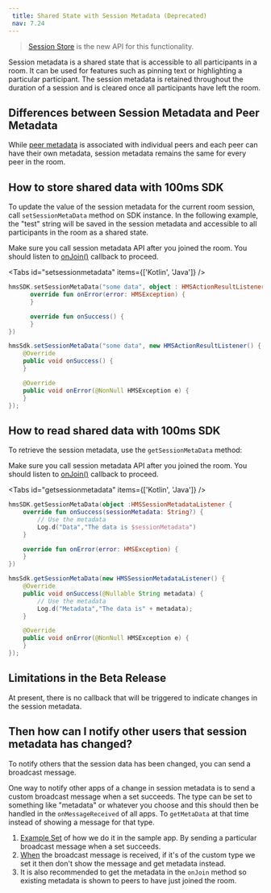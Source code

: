 ```yaml
---
 title: Shared State with Session Metadata (Deprecated)
 nav: 7.24
---
```


> [Session Store](session-store) is the new API for this functionality.

Session metadata is a shared state that is accessible to all participants in a room. It can be used for features such as pinning text or highlighting a particular participant. The session metadata is retained throughout the duration of a session and is cleared once all participants have left the room.

## Differences between Session Metadata and Peer Metadata

While [peer metadata](https://www.100ms.live/docs/android/v2/how--to-guides/interact-with-room/peer/peer-metadata-update) is associated with individual peers and each peer can have their own metadata, session metadata remains the same for every peer in the room.

## How to store shared data with 100ms SDK

To update the value of the session metadata for the current room session, call `setSessionMetaData` method on SDK instance. In the following example, the "test" string will be saved in the session metadata and accessible to all participants in the room as a shared state.

Make sure you call session metadata API after you joined the room. You should listen to [onJoin()](https://www.100ms.live/docs/android/v2/how--to-guides/set-up-video-conferencing/join#call-join) callback to proceed.

<Tabs id="setsessionmetadata" items={['Kotlin', 'Java']} />

<Tab id='setsessionmetadata-0'>

```kotlin
hmsSDK.setSessionMetaData("some data", object : HMSActionResultListener {
      override fun onError(error: HMSException) {
      }

      override fun onSuccess() {          
      }
})
```

</Tab>

<Tab id='setsessionmetadata-1'>

```java
hmsSdk.setSessionMetaData("some data", new HMSActionResultListener() {
    @Override
    public void onSuccess() {
    }

    @Override
    public void onError(@NonNull HMSException e) {
    }
});

```

</Tab>

## How to read shared data with 100ms SDK

To retrieve the session metadata, use the `getSessionMetaData` method:

Make sure you call session metadata API after you joined the room. You should listen to [onJoin()](https://www.100ms.live/docs/ios/v2/how--to-guides/set-up-video-conferencing/join#call-join) callback to proceed.

<Tabs id="getsessionmetadata" items={['Kotlin', 'Java']} />

<Tab id='getsessionmetadata-0'>

```kotlin
hmsSDK.getSessionMetaData(object :HMSSessionMetadataListener {
    override fun onSuccess(sessionMetadata: String?) {
        // Use the metadata
        Log.d("Data","The data is $sessionMetadata")
    }

    override fun onError(error: HMSException) {
    }
})
```

</Tab>

<Tab id='getsessionmetadata-1'>

```java
hmsSdk.getSessionMetaData(new HMSSessionMetadataListener() {
    @Override
    public void onSuccess(@Nullable String metadata) {
        // Use the metadata
        Log.d("Metadata","The data is" + metadata);
    }

    @Override
    public void onError(@NonNull HMSException e) {
    }
});

```

</Tab>

## Limitations in the Beta Release

At present, there is no callback that will be triggered to indicate changes in the session metadata.

## Then how can I notify other users that session metadata has changed?

To notify others that the session data has been changed, you can send a broadcast message.

One way to notify other apps of a change in session metadata is to send a custom broadcast message when a set succeeds. The type can be set to something like "metadata" or whatever you choose and this should then be handled in the `onMessageReceived` of all apps. To `getMetaData` at that time instead of showing a message for that type.

1. [Example Set](https://github.com/100mslive/100ms-android/blob/236a34ec8ade318a164765b7ae41dee694039cbc/app/src/main/java/live/hms/app2/ui/meeting/MeetingViewModel.kt#L1379) of how we do it in the sample app. By sending a particular broadcast message when a set succeeds.
2. [When](https://github.com/100mslive/100ms-android/blob/236a34ec8ade318a164765b7ae41dee694039cbc/app/src/main/java/live/hms/app2/ui/meeting/MeetingViewModel.kt#L621) the broadcast message is received, if it's of the custom type we set it then don't show the message and get metadata instead. 
3. It is also recommended to get the metadata in the `onJoin` method so existing metadata is shown to peers to have just joined the room.
